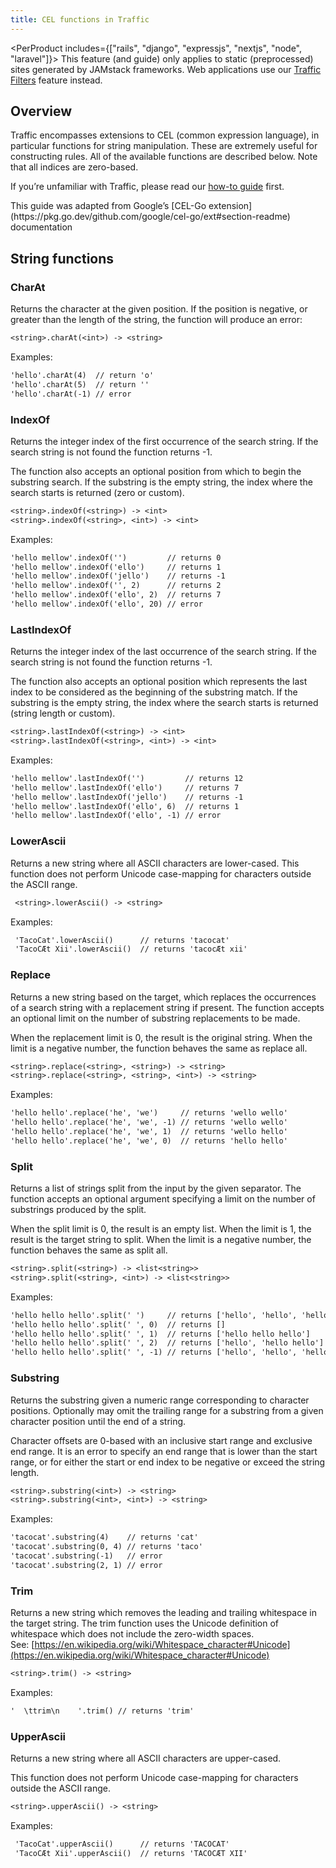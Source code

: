 ```yaml
---
title: CEL functions in Traffic
---
```


<PerProduct includes={["rails", "django", "expressjs", "nextjs", "node", "laravel"]}>
<Callout type="warning" title="This guide applies only to static sites">
This feature (and guide) only applies to static (preprocessed) sites generated by JAMstack frameworks. Web applications use our [Traffic Filters](/docs/networking/ip-filtering) feature instead.
</Callout>
</PerProduct>

## Overview

Traffic encompasses extensions to CEL (common expression language), in particular functions for string manipulation. These are extremely useful for constructing rules. All of the available functions are described below. Note that all indices are zero-based.

If you’re unfamiliar with Traffic, please read our [how-to guide](/docs/networking/using-traffic-rules-to-route-traffic) first.

<Callout type="info" title="Acknowledgement & thanks">
This guide was adapted from Google’s [CEL-Go extension](https://pkg.go.dev/github.com/google/cel-go/ext#section-readme) documentation
</Callout>

## String functions

### CharAt

Returns the character at the given position. If the position is negative, or greater than the length of the string, the function will produce an error:

```txt
<string>.charAt(<int>) -> <string>

```

Examples:

```txt
'hello'.charAt(4)  // return 'o'
'hello'.charAt(5)  // return ''
'hello'.charAt(-1) // error

```

### IndexOf

Returns the integer index of the first occurrence of the search string. If the search string is not found the function returns -1.

The function also accepts an optional position from which to begin the substring search. If the substring is the empty string, the index where the search starts is returned (zero or custom).

```txt
<string>.indexOf(<string>) -> <int>
<string>.indexOf(<string>, <int>) -> <int>
```

Examples:

```txt
'hello mellow'.indexOf('')         // returns 0
'hello mellow'.indexOf('ello')     // returns 1
'hello mellow'.indexOf('jello')    // returns -1
'hello mellow'.indexOf('', 2)      // returns 2
'hello mellow'.indexOf('ello', 2)  // returns 7
'hello mellow'.indexOf('ello', 20) // error

```

### LastIndexOf

Returns the integer index of the last occurrence of the search string. If the search string is not found the function returns -1.

The function also accepts an optional position which represents the last index to be considered as the beginning of the substring match. If the substring is the empty string, the index where the search starts is returned (string length or custom).

```txt
<string>.lastIndexOf(<string>) -> <int>
<string>.lastIndexOf(<string>, <int>) -> <int>

```

Examples:

```txt
'hello mellow'.lastIndexOf('')         // returns 12
'hello mellow'.lastIndexOf('ello')     // returns 7
'hello mellow'.lastIndexOf('jello')    // returns -1
'hello mellow'.lastIndexOf('ello', 6)  // returns 1
'hello mellow'.lastIndexOf('ello', -1) // error

```

### LowerAscii

Returns a new string where all ASCII characters are lower-cased. This function does not perform Unicode case-mapping for characters outside the ASCII range.

```txt
 <string>.lowerAscii() -> <string>

```

Examples:

```txt
 'TacoCat'.lowerAscii()      // returns 'tacocat'
 'TacoCÆt Xii'.lowerAscii()  // returns 'tacocÆt xii'
```

### Replace

Returns a new string based on the target, which replaces the occurrences of a search string with a replacement string if present. The function accepts an optional limit on the number of substring replacements to be made.

When the replacement limit is 0, the result is the original string. When the limit is a negative number, the function behaves the same as replace all.

```txt
<string>.replace(<string>, <string>) -> <string>
<string>.replace(<string>, <string>, <int>) -> <string>

```

Examples:

```txt
'hello hello'.replace('he', 'we')     // returns 'wello wello'
'hello hello'.replace('he', 'we', -1) // returns 'wello wello'
'hello hello'.replace('he', 'we', 1)  // returns 'wello hello'
'hello hello'.replace('he', 'we', 0)  // returns 'hello hello'

```

### Split

Returns a list of strings split from the input by the given separator. The function accepts an optional argument specifying a limit on the number of substrings produced by the split.

When the split limit is 0, the result is an empty list. When the limit is 1, the result is the target string to split. When the limit is a negative number, the function behaves the same as split all.

```txt
<string>.split(<string>) -> <list<string>>
<string>.split(<string>, <int>) -> <list<string>>

```

Examples:

```txt
'hello hello hello'.split(' ')     // returns ['hello', 'hello', 'hello']
'hello hello hello'.split(' ', 0)  // returns []
'hello hello hello'.split(' ', 1)  // returns ['hello hello hello']
'hello hello hello'.split(' ', 2)  // returns ['hello', 'hello hello']
'hello hello hello'.split(' ', -1) // returns ['hello', 'hello', 'hello']

```

### Substring

Returns the substring given a numeric range corresponding to character positions. Optionally may omit the trailing range for a substring from a given character position until the end of a string.

Character offsets are 0-based with an inclusive start range and exclusive end range. It is an error to specify an end range that is lower than the start range, or for either the start or end index to be negative or exceed the string length.

```txt
<string>.substring(<int>) -> <string>
<string>.substring(<int>, <int>) -> <string>

```

Examples:

```txt
'tacocat'.substring(4)    // returns 'cat'
'tacocat'.substring(0, 4) // returns 'taco'
'tacocat'.substring(-1)   // error
'tacocat'.substring(2, 1) // error

```

### Trim

Returns a new string which removes the leading and trailing whitespace in the target string. The trim function uses the Unicode definition of whitespace which does not include the zero-width spaces. See: [https://en.wikipedia.org/wiki/Whitespace_character#Unicode](https://en.wikipedia.org/wiki/Whitespace_character#Unicode)

```txt
<string>.trim() -> <string>

```

Examples:

```txt
'  \ttrim\n    '.trim() // returns 'trim'

```

### UpperAscii

Returns a new string where all ASCII characters are upper-cased.

This function does not perform Unicode case-mapping for characters outside the ASCII range.

```txt
<string>.upperAscii() -> <string>

```

Examples:

```txt
 'TacoCat'.upperAscii()      // returns 'TACOCAT'
 'TacoCÆt Xii'.upperAscii()  // returns 'TACOCÆT XII'
```